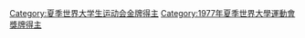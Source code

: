 [[Category:夏季世界大学生运动会金牌得主|Category:夏季世界大学生运动会金牌得主]]
[[Category:1977年夏季世界大學運動會獎牌得主|Category:1977年夏季世界大學運動會獎牌得主]]